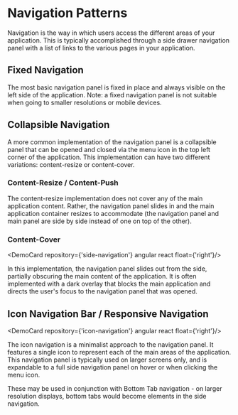
# Navigation Patterns

Navigation is the way in which users access the different areas of your application. This is typically accomplished through a side drawer navigation panel with a list of links to the various pages in your application.

## Fixed Navigation

The most basic navigation panel is fixed in place and always visible on the left side of the application. Note: a fixed navigation panel is not suitable when going to smaller resolutions or mobile devices.

## Collapsible Navigation

A more common implementation of the navigation panel is a collapsible panel that can be opened and closed via the menu icon in the top left corner of the application. This implementation can have two different variations: content-resize or content-cover.

### Content-Resize / Content-Push

The content-resize implementation does not cover any of the main application content. Rather, the navigation panel slides in and the main application container resizes to accommodate (the navigation panel and main panel are side by side instead of one on top of the other).

### Content-Cover

<DemoCard repository={'side-navigation'} angular react float={'right'}/>

In this implementation, the navigation panel slides out from the side, partially obscuring the main content of the application. It is often implemented with a dark overlay that blocks the main application and directs the user's focus to the navigation panel that was opened.

## Icon Navigation Bar / Responsive Navigation

<DemoCard repository={'icon-navigation'} angular react float={'right'}/>

The icon navigation is a minimalist approach to the navigation panel. It features a single icon to represent each of the main areas of the application. This navigation panel is typically used on larger screens only, and is expandable to a full side navigation panel on hover or when clicking the menu icon. 

These may be used in conjunction with Bottom Tab navigation - on larger resolution displays, bottom tabs would become elements in the side navigation.


